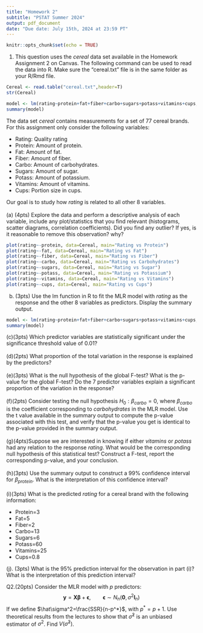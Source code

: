 ```yaml
---
title: "Homework 2"
subtitle: "PSTAT Summer 2024"
output: pdf_document
date: "Due date: July 15th, 2024 at 23:59 PT"
---
```


```r
knitr::opts_chunk$set(echo = TRUE)
```

1.  This question uses the *cereal* data set available in the Homework Assignment 2 on Canvas. The following command can be used to read the data into R. Make sure the "cereal.txt" file is in the same folder as your R/Rmd file.

```r
Cereal <- read.table("cereal.txt",header=T)
str(Cereal)
```

```r
model <- lm(rating~protein+fat+fiber+carbo+sugars+potass+vitamins+cups, data= Cereal)
summary(model)
```

The data set *cereal* contains measurements for a set of $77$ cereal brands. For this assignment only consider the following variables:

-   Rating: Quality rating
-   Protein: Amount of protein.
-   Fat: Amount of fat.
-   Fiber: Amount of fiber.
-   Carbo: Amount of carbohydrates.
-   Sugars: Amount of sugar.
-   Potass: Amount of potassium.
-   Vitamins: Amount of vitamins.
-   Cups: Portion size in cups.

Our goal is to study how *rating* is related to all other 8 variables.\
\
(a) (4pts) Explore the data and perform a descriptive analysis of each variable, include any plot/statistics that you find relevant (histograms, scatter diagrams, correlation coefficients). Did you find any outlier? If yes, is it reasonable to remove this observation? why?\

```r
plot(rating~-protein, data=Cereal, main="Rating vs Protein")
plot(rating~-fat, data=Cereal, main="Rating vs Fat")
plot(rating~-fiber, data=Cereal, main="Rating vs Fiber")
plot(rating~-carbo, data=Cereal, main="Rating vs Carbohydrates")
plot(rating~-sugars, data=Cereal, main="Rating vs Sugar")
plot(rating~-potass, data=Cereal, main="Rating vs Potassium")
plot(rating~-vitamins, data=Cereal, main="Rating vs Vitamins")
plot(rating~-cups, data=Cereal, main="Rating vs Cups")
```

(b) (3pts) Use the lm function in R to fit the MLR model with *rating* as the response and the other $8$ variables as predictors. Display the summary output.\

```r
model <- lm(rating~protein+fat+fiber+carbo+sugars+potass+vitamins+cups, data= Cereal)
summary(model)
```

(c)(3pts) Which predictor variables are statistically significant under the significance threshold value of 0.01?\
\
(d)(2pts) What proportion of the total variation in the response is explained by the predictors?\
\
(e)(3pts) What is the null hypothesis of the global F-test? What is the p-value for the global F-test? Do the 7 predictor variables explain a significant proportion of the variation in the response?\
\
(f)(2pts) Consider testing the null hypothesis $H_0: \beta_{carbo} = 0$, where $\beta_{carbo}$ is the coefficient corresponding to *carbohydrates* in the MLR model. Use the t value available in the summary output to compute the p-value associated with this test, and verify that the p-value you get is identical to the p-value provided in the summary output.\
\
(g)(4pts)Suppose we are interested in knowing if either *vitamins* or *potass* had any relation to the response *rating*. What would be the corresponding null hypothesis of this statistical test? Construct a F-test, report the corresponding p-value, and your conclusion.\
\
(h)(3pts) Use the summary output to construct a 99% confidence interval for $\beta_{protein}$. What is the interpretation of this confidence interval?\
\
(i)(3pts) What is the predicted *rating* for a cereal brand with the following information:\

-   Protein=3
-   Fat=5
-   Fiber=2
-   Carbo=13
-   Sugars=6
-   Potass=60
-   Vitamins=25
-   Cups=0.8

(j). (3pts) What is the 95% prediction interval for the observation in part (i)? What is the interpretation of this prediction interval?\

Q2.(20pts) Consider the MLR model with $p$ predictors: $$\mathbf{y}=\mathbf{X}\boldsymbol \beta+\boldsymbol\epsilon, \qquad \boldsymbol \epsilon \sim N_n(\boldsymbol 0,\sigma^2\boldsymbol I_n)$$ If we define $\hat\sigma^2=\frac{SSR}{n-p^*}$, with $p^*=p+1$. Use theoretical results from the lectures to show that $\hat\sigma^2$ is an unbiased estimator of $\sigma^2$. Find $V(\hat\sigma^2)$.
